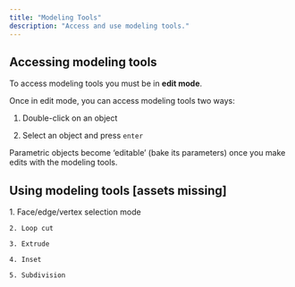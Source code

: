 ```yaml
---
title: "Modeling Tools"
description: "Access and use modeling tools."
---
```


## Accessing modeling tools

To access modeling tools you must be in **edit mode**.&#x20;

Once in edit mode, you can access modeling tools two ways:&#x20;

1. Double-click on an object

2. Select an object and press `enter`

<Info>
  Parametric objects become ‘editable’ (bake its parameters) once you make edits with the modeling tools.
</Info>

## Using modeling tools \[assets missing]

<AccordionGroup>
  <Accordion title="Supported modeling tools" defaultOpen={false}>
    1. Face/edge/vertex selection mode

    2. Loop cut

    3. Extrude

    4. Inset

    5. Subdivision
  </Accordion>

  <Accordion title="New Accordion" defaultOpen="false">

  </Accordion>
</AccordionGroup>